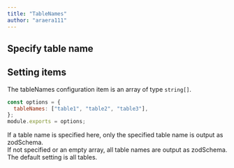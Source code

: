 ```yaml
---
title: "TableNames"
author: "araera111"
---
```


## Specify table name

## Setting items

The tableNames configuration item is an array of type `string[]`.

```js
const options = {
  tableNames: ["table1", "table2", "table3"],
};
module.exports = options;
```

If a table name is specified here, only the specified table name is output as zodSchema.  
If not specified or an empty array, all table names are output as zodSchema.  
The default setting is all tables.

